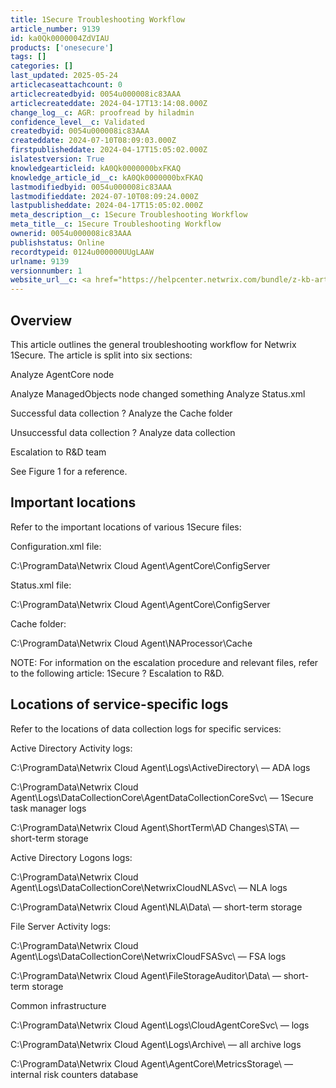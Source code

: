 ```yaml
---
title: 1Secure Troubleshooting Workflow
article_number: 9139
id: ka0Qk0000004ZdVIAU
products: ['onesecure']
tags: []
categories: []
last_updated: 2025-05-24
articlecaseattachcount: 0
articlecreatedbyid: 0054u000008ic83AAA
articlecreateddate: 2024-04-17T13:14:08.000Z
change_log__c: AGR: proofread by hiladmin
confidence_level__c: Validated
createdbyid: 0054u000008ic83AAA
createddate: 2024-07-10T08:09:03.000Z
firstpublisheddate: 2024-04-17T15:05:02.000Z
islatestversion: True
knowledgearticleid: kA0Qk0000000bxFKAQ
knowledge_article_id__c: kA0Qk0000000bxFKAQ
lastmodifiedbyid: 0054u000008ic83AAA
lastmodifieddate: 2024-07-10T08:09:24.000Z
lastpublisheddate: 2024-04-17T15:05:02.000Z
meta_description__c: 1Secure Troubleshooting Workflow
meta_title__c: 1Secure Troubleshooting Workflow
ownerid: 0054u000008ic83AAA
publishstatus: Online
recordtypeid: 0124u000000UUgLAAW
urlname: 9139
versionnumber: 1
website_url__c: <a href="https://helpcenter.netwrix.com/bundle/z-kb-articles-salesforce/page/kA0Qk0000000bxFKAQ.html" target="_blank">Open in a new window</a>
---
```


## Overview

This article outlines the general troubleshooting workflow for Netwrix 1Secure. The article is split into six sections:

Analyze AgentCore node

Analyze ManagedObjects node
changed something
Analyze Status.xml

Successful data collection ? Analyze the Cache folder

Unsuccessful data collection ? Analyze data collection

Escalation to R&D team

See Figure 1 for a reference.

## Important locations

Refer to the important locations of various 1Secure files:

Configuration.xml file:

C:\ProgramData\Netwrix Cloud Agent\AgentCore\ConfigServer

Status.xml file:

C:\ProgramData\Netwrix Cloud Agent\AgentCore\ConfigServer

Cache folder:

C:\ProgramData\Netwrix Cloud Agent\NAProcessor\Cache

NOTE: For information on the escalation procedure and relevant files, refer to the following article: 1Secure ? Escalation to R&D.

## Locations of service-specific logs

Refer to the locations of data collection logs for specific services:

Active Directory Activity logs:

C:\ProgramData\Netwrix Cloud Agent\Logs\ActiveDirectory\ — ADA logs

C:\ProgramData\Netwrix Cloud Agent\Logs\DataCollectionCore\AgentDataCollectionCoreSvc\ — 1Secure task manager logs

C:\ProgramData\Netwrix Cloud Agent\ShortTerm\AD Changes\STA\ — short-term storage

Active Directory Logons logs:

C:\ProgramData\Netwrix Cloud Agent\Logs\DataCollectionCore\NetwrixCloudNLASvc\ — NLA logs

C:\ProgramData\Netwrix Cloud Agent\NLA\Data\ — short-term storage

File Server Activity logs:

C:\ProgramData\Netwrix Cloud Agent\Logs\DataCollectionCore\NetwrixCloudFSASvc\ — FSA logs

C:\ProgramData\Netwrix Cloud Agent\FileStorageAuditor\Data\ — short-term storage

Common infrastructure

C:\ProgramData\Netwrix Cloud Agent\Logs\CloudAgentCoreSvc\ — logs

C:\ProgramData\Netwrix Cloud Agent\Logs\Archive\ — all archive logs

C:\ProgramData\Netwrix Cloud Agent\AgentCore\MetricsStorage\ — internal risk counters database
